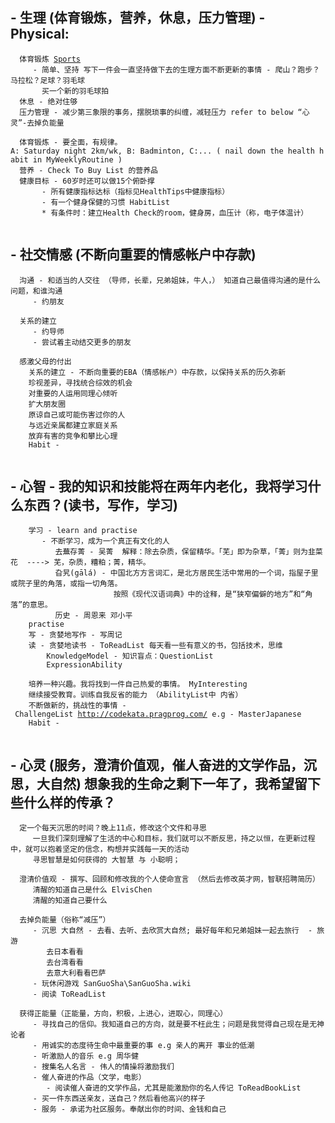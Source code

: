 ==- 生理 (体育锻炼，营养，休息，压力管理) - Physical:==
   体育锻炼 [[Sports]] 
      - 简单、坚持 写下一件会一直坚持做下去的生理方面不断更新的事情 - 爬山？跑步？马拉松？足球？羽毛球
        买一个新的羽毛球拍
   休息 - 绝对住够 
   压力管理 - 减少第三象限的事务，摆脱琐事的纠缠，减轻压力 refer to below “心灵”-去掉负能量
   
   体育锻炼 - 要全面，有规律。A: Saturday night 2km/wk, B: Badminton, C:... ( nail down the health habit in MyWeeklyRoutine )
   营养 - Check To Buy List 的营养品
   健康目标 - 60岁时还可以做15个俯卧撑
        - 所有健康指标达标（指标见HealthTips中健康指标）
        - 有一个健身保健的习惯 HabitList
        * 有条件时：建立Health Check的room，健身房，血压计（称，电子体温计）
     
==- 社交情感 (不断向重要的情感帐户中存款)==
   沟通 - 和适当的人交往 （导师，长辈，兄弟姐妹，牛人，） 知道自己最值得沟通的是什么问题，和谁沟通
      - 约朋友
       
   关系的建立
      - 约导师
      - 尝试着主动结交更多的朋友
       
   感激父母的付出
     关系的建立 - 不断向重要的EBA（情感帐户）中存款，以保持关系的历久弥新
     珍视差异，寻找统合综效的机会
     对重要的人运用同理心倾听
     扩大朋友圈
     原谅自己或可能伤害过你的人
     与远近亲属都建立家庭关系
     放弃有害的竞争和攀比心理
     Habit - 
     
==- 心智 - 我的知识和技能将在两年内老化，我将学习什么东西？(读书，写作，学习)==
     学习 - learn and practise
        - 不断学习，成为一个真正有文化的人
           去蕪存菁 - 吴菁  解释：除去杂质，保留精华。「芜」即为杂草，「菁」则为韭菜花  ----> 芜，杂质，糟粕；菁，精华。
           旮旯(gālá) - 中国北方方言词汇，是北方居民生活中常用的一个词，指屋子里或院子里的角落，或指一切角落。
                        按照《现代汉语词典》中的诠释，是“狭窄偏僻的地方”和“角落”的意思。 
           历史 - 周恩来 邓小平
     practise 
     写 - 贪婪地写作 - 写周记 
     读 - 贪婪地读书 - ToReadList 每天看一些有意义的书，包括技术，思维
         KnowledgeModel - 知识盲点：QuestionList
         ExpressionAbility
         
     培养一种兴趣。我将找到一件自己热爱的事情。 MyInteresting
     继续接受教育。训练自我反省的能力 （AbilityList中 内省）
     不断做新的，挑战性的事情 - ChallengeList http://codekata.pragprog.com/ e.g - MasterJapanese
     Habit - 
   
==- 心灵 (服务，澄清价值观，催人奋进的文学作品，沉思，大自然) 想象我的生命之剩下一年了，我希望留下些什么样的传承？==
   定一个每天沉思的时间？晚上11点，修改这个文件和寻思
      一旦我们深刻理解了生活的中心和目标，我们就可以不断反思，持之以恒，在更新过程中，就可以抱着坚定的信念，构想并实践每一天的活动
      寻思智慧是如何获得的 大智慧 与 小聪明；
      
   澄清价值观 - 撰写、回顾和修改我的个人使命宣言 （然后去修改英才网，智联招聘简历）
      清醒的知道自己是什么 ElvisChen
      清醒的知道自己要什么 
      
   去掉负能量（俗称“减压”）
      - 沉思 大自然 - 去看、去听、去欣赏大自然; 最好每年和兄弟姐妹一起去旅行  - 旅游
         去日本看看
         去台湾看看
         去意大利看看巴萨
      - 玩休闲游戏 SanGuoSha\SanGuoSha.wiki
      - 阅读 ToReadList
      
   获得正能量（正能量，方向，积极，上进心，进取心，同理心）
      - 寻找自己的信仰。我知道自己的方向，就是要不枉此生；问题是我觉得自己现在是无神论者
      - 用诚实的态度待生命中最重要的事 e.g 亲人的离开 事业的低潮
      - 听激励人的音乐 e.g 周华健
      - 搜集名人名言 - 伟人的情操将激励我们
      - 催人奋进的作品（文学，电影）
         - 阅读催人奋进的文学作品，尤其是能激励你的名人传记 ToReadBookList
      - 买一件东西送亲友，送自己？然后看他高兴的样子
      - 服务 - 承诺为社区服务。奉献出你的时间、金钱和自己
   
